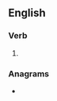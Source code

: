 ==English==

===Verb===
{{head|en|verb form}}

# {{present participle of|en|saturate|nocat=1}}

===Anagrams===
* {{anagrams|en|a=aaginrsttu|antitragus}}